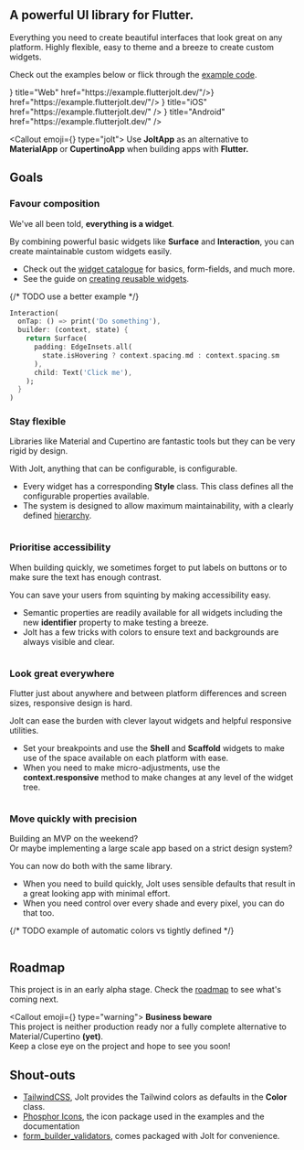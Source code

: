 

<br/>
<ThemeResponsiveImage 
    lightSrc= {MyLightImage}
    darkSrc= {MyDarkImage}
    alt= 'Jolt'
/>
<br/>

 
## A powerful UI library for Flutter.

Everything you need to create beautiful interfaces that look great on any platform. Highly flexible, easy to theme and a breeze to create custom widgets.

Check out the examples below or flick through the [example code](https://github.com/asteroid-studios/jolt/tree/master/apps/example).

<Cards>
  <ExternalLink child={<Card  icon={<Globe weight="duotone" size='32' />}  title="Web" href="https://example.flutterjolt.dev/"/>} href="https://example.flutterjolt.dev/"/>
  <Card icon={<AppStoreLogo weight="duotone" size='32' />}  title="iOS" href="https://example.flutterjolt.dev/" />
  <Card icon={<GooglePlayLogo weight="duotone" size='32' />}  title="Android" href="https://example.flutterjolt.dev/" />
</Cards>

<Callout emoji={<Lightning weight="duotone" size='28' />} type="jolt">
  Use **JoltApp** as an alternative to **MaterialApp** or **CupertinoApp** when building apps with **Flutter.**
</Callout>

## Goals

<Steps> 

### Favour composition

We've all been told, **everything is a widget**.

By combining powerful basic widgets like **Surface** and **Interaction**, you can create maintainable custom widgets easily.


- Check out the [widget catalogue](https://example.flutterjolt.dev/) for basics, form-fields, and much more.
- See the guide on [creating reusable widgets](https://example.flutterjolt.dev/).


{/* TODO use a better example */}
``` dart filename="Some clickable text with padding that expands on hover" {2,6}
Interaction(
  onTap: () => print('Do something'),
  builder: (context, state) {
    return Surface(
      padding: EdgeInsets.all(
        state.isHovering ? context.spacing.md : context.spacing.sm
      ),
      child: Text('Click me'),
    );
  }
)
```


### Stay flexible

Libraries like Material and Cupertino are fantastic tools but they can be very rigid by design.

With Jolt, anything that can be configurable, is configurable.

- Every widget has a corresponding **Style** class. This class defines all the configurable properties available.
- The system is designed to allow maximum maintainability, with a clearly defined [hierarchy](https://example.flutterjolt.dev/).


``` dart filename="Theming example"

```

### Prioritise accessibility

When building quickly, we sometimes forget to put labels on buttons or to make sure the text has enough contrast.
 
You can save your users from squinting by making accessibility easy.

- Semantic properties are readily available for all widgets including the new **identifier** property to make testing a breeze.
- Jolt has a few tricks with colors to ensure text and backgrounds are always visible and clear.

``` dart filename="Accessibility example" {3-5}

```

### Look great everywhere

Flutter just about anywhere and between platform differences and screen sizes, responsive design is hard.

Jolt can ease the burden with clever layout widgets and helpful responsive utilities.

- Set your breakpoints and use the **Shell** and **Scaffold** widgets to make use of the space available on each platform with ease.
- When you need to make micro-adjustments, use the **context.responsive** method to make changes at any level of the widget tree.

``` dart filename="Responsive example" {3-5}

```

### Move quickly with precision

Building an MVP on the weekend? <br/>Or maybe implementing a large scale app based on a strict design system?

You can now do both with the same library.

- When you need to build quickly, Jolt uses sensible defaults that result in a great looking app with minimal effort.
- When you need control over every shade and every pixel, you can do that too.


{/* TODO example of automatic colors vs tightly defined */}
``` dart filename="Quick vs thorough theming" {4-6}

```

</Steps>

## Roadmap

This project is in an early alpha stage. Check the [roadmap](https://github.com/orgs/asteroid-studios/projects/3) to see what's coming next.

<Callout emoji={<Siren weight="duotone" size='28' />} type="warning">
  **Business beware** <br/> This project is neither production ready nor a fully complete alternative to Material/Cupertino **(yet)**. <br/>Keep a close eye on the project and hope to see you soon!
</Callout>



## Shout-outs
- [TailwindCSS](https://tailwindcss.com/), Jolt provides the Tailwind colors as defaults in the **Color** class.
- [Phosphor Icons](https://phosphoricons.com/), the icon package used in the examples and the documentation
- [form_builder_validators](https://pub.dev/packages/form_builder_validators), comes packaged with Jolt for convenience.
